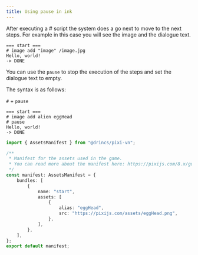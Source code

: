 ```yaml
---
title: Using pause in ink
---
```


After executing a # script the system does a <DynamicLink href="/start/labels-flow#next-step">go next</DynamicLink> to move to the next steps. For example in this case you will see the image and the dialogue text.

```ink
=== start ===
# image add "image" /image.jpg
Hello, world!
-> DONE
```

You can use the `pause` to stop the execution of the steps and set the dialogue text to empty.

The syntax is as follows:

`#` + `pause`

```ink tab="ink/start.ink"
=== start ===
# image add alien eggHead
# pause
Hello, world!
-> DONE
```

```ts tab="assets/manifest.ts"
import { AssetsManifest } from "@drincs/pixi-vn";

/**
 * Manifest for the assets used in the game.
 * You can read more about the manifest here: https://pixijs.com/8.x/guides/components/assets#loading-multiple-assets
 */
const manifest: AssetsManifest = {
    bundles: [
        {
            name: "start",
            assets: [
                {
                    alias: "eggHead",
                    src: "https://pixijs.com/assets/eggHead.png",
                },
            ],
        },
    ],
};
export default manifest;
```

<PauseExample />
